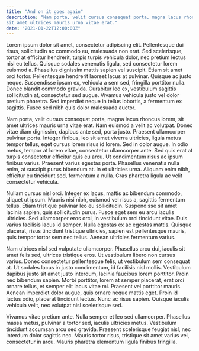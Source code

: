 ```yaml
---
title: "And on it goes again"
description: "Nam porta, velit cursus consequat porta, magna lacus rhoncus lorem,
sit amet ultrices mauris urna vitae erat."
date: "2021-01-22T12:00:00Z"
---
```


Lorem ipsum dolor sit amet, consectetur adipiscing elit. Pellentesque dui risus, sollicitudin ac commodo eu, malesuada 
non erat. Sed scelerisque, tortor at efficitur hendrerit, turpis turpis vehicula dolor, nec pretium lectus nisl eu 
tellus. Quisque sodales venenatis ligula, sed consectetur lorem euismod a. Phasellus dignissim mattis sapien vel 
suscipit. Etiam sit amet orci tortor. Pellentesque hendrerit laoreet lacus at pulvinar. Quisque ac justo neque. 
Suspendisse ipsum ex, vehicula a sem sed, fringilla porttitor nulla. Donec blandit commodo gravida. Curabitur leo ex, 
vestibulum sagittis sollicitudin at, consectetur sed augue. Vivamus vehicula justo vel dolor pretium pharetra. Sed 
imperdiet neque in tellus lobortis, a fermentum ex sagittis. Fusce sed nibh quis dolor malesuada auctor.

Nam porta, velit cursus consequat porta, magna lacus rhoncus lorem, sit amet ultrices mauris urna vitae erat. Nam 
euismod a velit ac volutpat. Donec vitae diam dignissim, dapibus ante sed, porta justo. Praesent ullamcorper pulvinar 
porta. Integer finibus, leo sit amet viverra ultricies, ligula metus tempor tellus, eget cursus lorem risus id lorem. 
Sed in dolor augue. In odio metus, tempor at lorem vitae, consectetur ullamcorper ante. Sed quis erat at turpis 
consectetur efficitur quis eu arcu. Ut condimentum risus ac ipsum finibus varius. Praesent varius egestas porta. 
Phasellus venenatis nulla enim, at suscipit purus bibendum at. In et ultricies urna. Aliquam enim nibh, efficitur eu 
tincidunt sed, fermentum a nulla. Cras pharetra ligula ac velit consectetur vehicula.

Nullam cursus nisl orci. Integer ex lacus, mattis ac bibendum commodo, aliquet ut ipsum. Mauris nisi nibh, euismod vel 
risus a, sagittis fermentum tellus. Etiam tristique pulvinar leo eu sollicitudin. Suspendisse sit amet lacinia sapien, 
quis sollicitudin purus. Fusce eget sem eu arcu iaculis ultricies. Sed ullamcorper eros orci, in vestibulum orci 
tincidunt vitae. Duis varius facilisis lacus id semper. Nulla egestas ex ac egestas mattis. Quisque placerat, risus 
tincidunt tristique ultricies, sapien est pellentesque mauris, quis tempor tortor sem nec tellus. Aenean ultricies 
fermentum varius.

Nam ultrices nisl sed vulputate ullamcorper. Phasellus arcu dui, iaculis sit amet felis sed, ultrices tristique eros. 
Ut vestibulum libero non cursus varius. Donec consectetur pellentesque felis, ut vestibulum sem consequat at. Ut 
sodales lacus in justo condimentum, id facilisis nisl mollis. Vestibulum dapibus justo sit amet justo interdum, 
lacinia faucibus lorem porttitor. Proin nec bibendum sapien. Morbi porttitor, lorem at semper placerat, erat orci 
ornare tellus, et semper elit lacus vitae mi. Praesent vel porttitor mauris. Aenean imperdiet dolor augue, quis ornare 
neque mattis eget. Proin id luctus odio, placerat tincidunt lectus. Nunc ac risus sapien. Quisque iaculis vehicula 
velit, nec volutpat nisl scelerisque sed.

Vivamus vitae pretium ante. Nulla semper et leo sed ullamcorper. Phasellus massa metus, pulvinar a tortor sed, 
iaculis ultricies metus. Vestibulum tincidunt accumsan arcu sed gravida. Praesent scelerisque feugiat nisl, nec 
interdum dolor sagittis nec. Mauris tortor risus, tristique sit amet varius vel, consectetur in arcu. Mauris pharetra 
elementum ligula finibus fringilla.